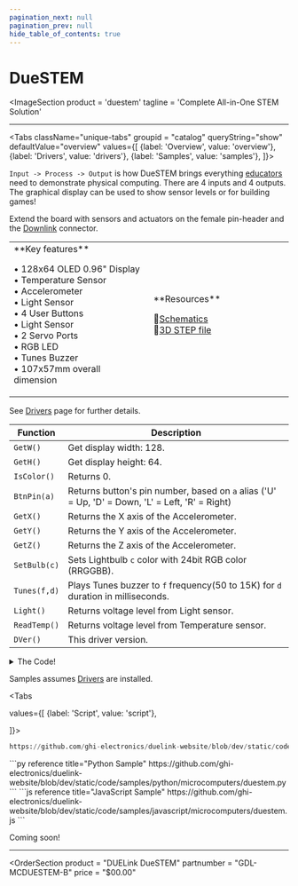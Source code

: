 ```yaml
---
pagination_next: null
pagination_prev: null
hide_table_of_contents: true
---
```



# DueSTEM

<ImageSection
    product = 'duestem'
    tagline = 'Complete All-in-One STEM Solution'
></ImageSection>

---

<Tabs className="unique-tabs" groupid = "catalog" queryString="show" defaultValue="overview"
  values={[
    {label: 'Overview', value: 'overview'},
    {label: 'Drivers', value: 'drivers'},
    {label: 'Samples', value: 'samples'},
  ]}>

<TabItem value="overview">

`Input -> Process -> Output` is how DueSTEM brings everything [educators](../../educators) need to demonstrate physical computing. There are 4 inputs and 4 outputs. The graphical display can be used to show sensor levels or for building games!

Extend the board with sensors and actuators on the female pin-header and the [Downlink](../../interface/downlink) connector.

<table><td width='50%'>
**Key features**

• 128x64 OLED 0.96" Display<br/>
• Temperature Sensor<br/>
• Accelerometer<br/>
• Light Sensor<br/>
• 4 User Buttons<br/>
• Light Sensor<br/>
• 2 Servo Ports<br/>
• RGB LED<br/>
• Tunes Buzzer<br/>
• 107x57mm overall dimension<br/>

</td><td width='50%'>
**Resources**

📄[Schematics](pathname:///sch/gdl-mcduestem-b.pdf)<br/>
🔩[3D STEP file](pathname:///3d/gdl-mcduestem-b.step)<br/>

</td></table>

</TabItem>

<TabItem value="drivers">

See [Drivers](../../engine/drivers) page for further details.

Function | Description
--- | ---
`GetW()` | Get display width: 128.
`GetH()` | Get display height: 64.
`IsColor()` | Returns 0.
`BtnPin(a)` | Returns button's pin number, based on `a` alias ('U' = Up, 'D' = Down, 'L' = Left, 'R' = Right) 
`GetX()` | Returns the X axis of the Accelerometer.
`GetY()` | Returns the Y axis of the Accelerometer.
`GetZ()` | Returns the Z axis of the Accelerometer.
`SetBulb(c)` | Sets Lightbulb `c` color with 24bit RGB color (RRGGBB).
`Tunes(f,d)` | Plays Tunes buzzer to `f` frequency(50 to 15K) for `d` duration in milliseconds.
`Light()` | Returns voltage level from Light sensor.
`ReadTemp()` | Returns voltage level from Temperature sensor.
`DVer()` | This driver version.

<details>
  <summary>The Code!</summary>

```py reference title="DueSTEM Driver"
https://github.com/ghi-electronics/duelink-website/blob/dev/static/code/drivers/microcomputers/duestem.txt
```

</details>
</TabItem>

<TabItem value="samples">

Samples assumes [Drivers](../../engine/drivers) are installed.

<Tabs

  values={[
    {label: 'Script', value: 'script'},

]}>

<TabItem value="script">

```py reference title="Script Sample"
https://github.com/ghi-electronics/duelink-website/blob/dev/static/code/samples/script/microcomputers/duestem.txt
```
</TabItem>

<TabItem value="py">
```py reference title="Python Sample"
https://github.com/ghi-electronics/duelink-website/blob/dev/static/code/samples/python/microcomputers/duestem.py
```
</TabItem>

<TabItem value="js">
```js reference title="JavaScript Sample"
https://github.com/ghi-electronics/duelink-website/blob/dev/static/code/samples/javascript/microcomputers/duestem.js
```

</TabItem>
</Tabs>
</TabItem>

<TabItem value="projects">Coming soon!</TabItem>
</Tabs>

---
<OrderSection
    product = "DUELink DueSTEM"
    partnumber = "GDL-MCDUESTEM-B"
    price = "$00.00"
></OrderSection>
